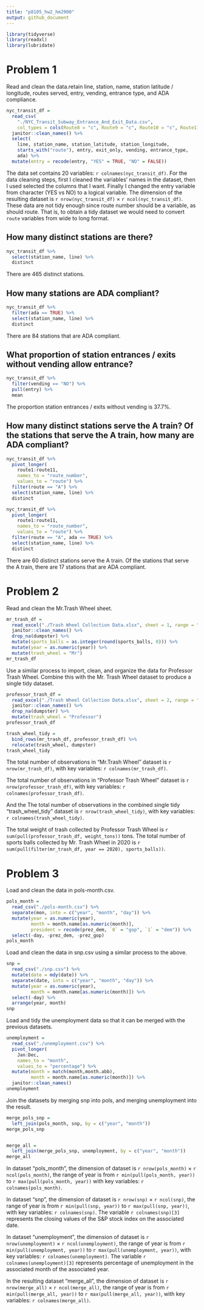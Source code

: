 ```yaml
---
title: "p8105_hw2_hm2900"
output: github_document
---
```


```r
library(tidyverse)
library(readxl)
library(lubridate)
```

# Problem 1

Read and clean the data.retain line, station, name, station latitude / longitude, routes served, entry, vending, entrance type, and ADA compliance.

```r
nyc_transit_df = 
  read_csv(
    "./NYC_Transit_Subway_Entrance_And_Exit_Data.csv", 
    col_types = cols(Route8 = "c", Route9 = "c", Route10 = "c", Route11 = "c")) %>% 
  janitor::clean_names() %>%
  select(
    line, station_name, station_latitude, station_longitude, 
    starts_with("route"), entry, exit_only, vending, entrance_type, 
    ada) %>% 
  mutate(entry = recode(entry, "YES" = TRUE, "NO" = FALSE))
```

The data set contains 20 variables: `r colnames(nyc_transit_df)`. 
For the data cleaning steps, first I cleaned the variables' names in the dataset, then I used selected the columns that I want. Finally I changed the entry variable from character (YES vs NO) to a logical variable. The dimension of the resulting dataset is `r nrow(nyc_transit_df)` × `r ncol(nyc_transit_df)`. 
These data are not tidy enough since route number should be a variable, as should route. That is, to obtain a tidy dataset we would need to convert `route` variables from wide to long format.

## How many distinct stations are there?

```r
nyc_transit_df %>% 
  select(station_name, line) %>% 
  distinct
```

There are 465 distinct stations.

## How many stations are ADA compliant?

```r
nyc_transit_df %>% 
  filter(ada == TRUE) %>%
  select(station_name, line) %>% 
  distinct 
```

There are 84 stations that are ADA compliant.

## What proportion of station entrances / exits without vending allow entrance?

```r
nyc_transit_df %>%
  filter(vending == "NO") %>% 
  pull(entry) %>% 
  mean
```

The proportion station entrances / exits without vending is 37.7%.

## How many distinct stations serve the A train? Of the stations that serve the A train, how many are ADA compliant?

```r
nyc_transit_df %>% 
  pivot_longer(
    route1:route11,
    names_to = "route_number",
    values_to = "route") %>% 
  filter(route == "A") %>% 
  select(station_name, line) %>% 
  distinct

nyc_transit_df %>% 
  pivot_longer(
    route1:route11,
    names_to = "route_number",
    values_to = "route") %>% 
  filter(route == "A", ada == TRUE) %>% 
  select(station_name, line) %>% 
  distinct
```

There are 60 distinct stations serve the A train. Of the stations that serve the A train, there are 17 stations that are ADA compliant.


# Problem 2

Read and clean the Mr.Trash Wheel sheet.

```r
mr_trash_df = 
  read_excel("./Trash Wheel Collection Data.xlsx", sheet = 1, range = "A2:N550") %>%
  janitor::clean_names() %>%
  drop_na(dumpster) %>% 
  mutate(sports_balls = as.integer(round(sports_balls, 0))) %>%
  mutate(year = as.numeric(year)) %>%
  mutate(trash_wheel = "Mr")
mr_trash_df
```

Use a similar process to import, clean, and organize the data for Professor Trash Wheel. Combine this with the Mr. Trash Wheel dataset to produce a single tidy dataset.

```r
professor_trash_df = 
  read_excel("./Trash Wheel Collection Data.xlsx", sheet = 2, range = "A2:M97") %>%
  janitor::clean_names() %>%
  drop_na(dumpster) %>%
  mutate(trash_wheel = "Professor")
professor_trash_df

trash_wheel_tidy = 
  bind_rows(mr_trash_df, professor_trash_df) %>%
  relocate(trash_wheel, dumpster)
trash_wheel_tidy
```

The total number of observations in "Mr.Trash Wheel" dataset is `r nrow(mr_trash_df)`, with key variables: `r colnames(mr_trash_df)`. 

The total number of observations in "Professor Trash Wheel" dataset is `r nrow(professor_trash_df)`, with key variables: `r colnames(professor_trash_df)`. 

And the The total number of observations in the combined single tidy "trash_wheel_tidy" dataset is `r nrow(trash_wheel_tidy)`, with key variables: `r colnames(trash_wheel_tidy)`. 

The total weight of trash collected by Professor Trash Wheel is `r sum(pull(professor_trash_df, weight_tons))` tons.
The total number of sports balls collected by Mr. Trash Wheel in 2020 is `r sum(pull(filter(mr_trash_df, year == 2020), sports_balls))`.


# Problem 3

Load and clean the data in pols-month.csv.

```r
pols_month = 
  read_csv("./pols-month.csv") %>%
  separate(mon, into = c("year", "month", "day")) %>%
  mutate(year = as.numeric(year),
         month = month.name[as.numeric(month)], 
         president = recode(prez_dem, `0` = "gop", `1` = "dem")) %>%
  select(-day, -prez_dem, -prez_gop)
pols_month
```

Load and clean the data in snp.csv using a similar process to the above. 

```r
snp = 
  read_csv("./snp.csv") %>%
  mutate(date = mdy(date)) %>%
  separate(date, into = c("year", "month", "day")) %>%
  mutate(year = as.numeric(year),
         month = month.name[as.numeric(month)]) %>%
  select(-day) %>%
  arrange(year, month)
snp
```

Load and tidy the unemployment data so that it can be merged with the previous datasets.

```r
unemployment = 
  read_csv("./unemployment.csv") %>%
  pivot_longer(
    Jan:Dec, 
    names_to = "month",
    values_to = "percentage") %>%
  mutate(month = match(month,month.abb),
         month = month.name[as.numeric(month)]) %>%
  janitor::clean_names()
unemployment  
```

Join the datasets by merging snp into pols, and merging unemployment into the result.

```r
merge_pols_snp = 
  left_join(pols_month, snp, by = c("year", "month"))
merge_pols_snp


merge_all = 
  left_join(merge_pols_snp, unemployment, by = c("year", "month"))
merge_all
```

In dataset "pols_month", the dimension of dataset is `r nrow(pols_month)` × `r ncol(pols_month)`, the range of year is from `r min(pull(pols_month, year))` to `r max(pull(pols_month, year))` with key variables: `r colnames(pols_month)`.

In dataset "snp", the dimension of dataset is `r nrow(snp)` × `r ncol(snp)`, the range of year is from `r min(pull(snp, year))` to `r max(pull(snp, year))`, with key variables: `r colnames(snp)`. The variable `r colnames(snp)[3]` represents the closing values of the S&P stock index on the associated date.

In dataset "unemployment", the dimension of dataset is `r nrow(unemployment)` × `r ncol(unemployment)`, the range of year is from `r min(pull(unemployment, year))` to `r max(pull(unemployment, year))`, with key variables: `r colnames(unemployment)`. The variable `r colnames(unemployment)[3]` represents percentage of unemployment in the associated month of the associated year.

In the resulting dataset "merge_all", the dimension of dataset is `r nrow(merge_all)` × `r ncol(merge_all)`, the range of year is from `r min(pull(merge_all, year))` to `r max(pull(merge_all, year))`, with key variables: `r colnames(merge_all)`.



































